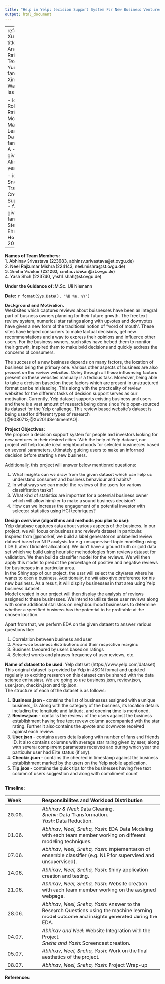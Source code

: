---
title: "Help in Yelp: Decision Support System For New Business Ventures."
output: html_document
---
---
references:
  - id: Xu2014SentimentAO
    title: Sentiment Analysis of Yelp ‘ s Ratings Based on Text
    author:
    - family: Yun
      given: Xu
    - family: Wu
      given: Xinhui
    - family: Wang
      given: Qinxia
    issued:
      year: 2014
  
  - id: 9080713
    title: Robust Review Rating Prediction Model based on Machine and Deep Learning Yelp Dataset
    author:
    - family: Rafay
      given: A
    - family: Suleman
      given: M
    - family: Alim
      given: A
    issued:
      year: 2020
      
  - id: snorkel
    title: Snorkel Rapid Training Data Creation with Weak Supervision
    author:
    - family: Ratner
      given: Alexander 
    - family: Bach
      given: Stephen H
    - family: Ehrenberg
      given: Henry
    issued:
      year: 2017
    
---

__Names of Team Members:__<br /> 
<font color ="black">
1. Abhinav Srivastava (223683, abhinav.srivastava@st.ovgu.de) <br />
2. Neel Rajkumar Mishra (224143, neel.mishra@st.ovgu.de) <br />
3. Sneha Videkar (221283, sneha.videkar@st.ovgu.de) <br />
4. Yash Shah (223740, yash1.shah@st.ovgu.de) 
</font>

__Under the Guidance of:__ <font color ="black"> M.Sc. Uli Niemann </font>

__Date:__ <font color ="black"> ```r format(Sys.Date(), "%B %e, %Y")``` </font>



__Background and Motivation:__ <br />
Wesbsites which captures reviews about buisnesses have been an integral part of business owners planning for their future growth. The free text review system, numerical star ratings along with upvotes and downvotes have given a new form of the traditional notion of "word of mouth". These sites have helped consumers to make factual decisions, get new recommendations and a way to express their opinions and influence other users. For the business owners, such sites have helped them to monitor their growth, inspired them to make bold decisions and quickly address the concerns of consumers. <br />

The success of a new business depends on many factors, the location of business being the primary one. Various other aspects of business are also present on the review websites. Going through all these influencing factors present on these websites manually is a tedious task.  Moreover, being able to take a decision based on these factors which are present in unstructured format can be misleading. This along with the practicality of review websites for the different tasks of decision support serves as our motivation. Currently, Yelp dataset supports existing business and users and there is a vast amount of research being done since Yelp open-sourced its dataset for the Yelp challenge. This review based website's dataset is being used for different types of research [@9080713;@Xu2014SentimentAO]. <br />


__Project Objectives:__ <br />
We propose a decision support system for people and investors looking for new ventures in their desired cities. With the help of Yelp dataset, our project will help locate ideal neighbourhoods for selected businesses based on several parameters, ultimately guiding users to make an informed decision before starting a new business. <br />

Additionally, this project will answer below mentioned questions: <br />

1. What insights can we draw from the given dataset which can help us understand consumer and business behaviour and habits?
2. In what ways we can model the reviews of the users for various classification tasks?
3. What kind of statistics are important for a potential business owner which will allow him/her to make a sound business decision?  
4. How can we increase the engagement of a potential investor with selected statistics using HCI techniques?

__Design overview (algorithms and methods you plan to use)__: <br>
Yelp database captures data about various aspects of the business. In our project, we will focus on business and review's dataset in particular. <br>
Inspired from [@snorkel] we build a label generator on unlabelled review dataset based on NLP analysis for e.g. unsupervised topic modelling using LDA (Latent Dirichlet allocation). We don't have a ground truth or gold data set which we build using heuristic methodologies from reviews dataset for validation. We then build a classifier model for the reviews. We will then apply this model to predict the percentage of positive and negative reviews for businesses in a particular area. <br>
In the Shiny app of our project, the user will select the city/area where he wants to open a business. Additionally, he will also give preference for his new business. As a result, it will display businesses in that area using Yelp business dataset. <br>
Model created in our project will then display the analysis of reviews assigned to these businesses. We intend to utilize these user reviews along with some additional statistics on neighbourhood businesses to determine whether a specified business has the potential to be profitable at the chosen location.<br>

Apart from that, we perform EDA on the given dataset to answer various questions like: <br>

1. Correlation between business and user <br>
2. Area-wise business distributions and their respective margins <br>
3. Business favoured by users based on ratings <br>
4. Selected words and phrases frequency of user reviews, etc. <br> 


__Name of dataset to be used__: Yelp dataset (https://www.yelp.com/dataset) <br>
This original dataset is provided by Yelp in JSON format and updated regularly so exciting research on this dataset can be shared with the data science enthusiast. We are going to use business.json, review.json, user.json, checkin.json and tip.json. <br>
The structure of each of the dataset is as follows: <br>

1. <b> Business.json </b>- contains the list of businesses assigned with a unique business_ID. Along with the category of the business, its location details including the longitude and latitude, and opening time is mentioned.<br>
2. <b> Review.json </b> - contains the reviews of the users against the business establishment having free text review column accompanied with the star rating. Further it also contains the upvote and downvote received against each review. <br>
3. <b> User.json </b> - contains users details along with number of fans and friends ID. It also contains columns with average star rating given by user, along with several compliment parameters received and during which year the particular user had Elite status (if any). <br>
4. <b> Checkin.json </b>- contains the checked in timestamp against the business establishment marked by the users on the Yelp mobile application. <br>
5. <b> Tip.json </b>- contains the quick tips for the businesses having free text column of users suggestion and along with compliment count. <br />
<br>


__Timeline:__ <font color ="black"> 
<table>
<colgroup>
<col width="22%" />
<col width="77%" />
</colgroup>
<thead>
<tr class="header">
<th align="left">Week</th>
<th align="left">Responsibilites and Workload Distribution</th>
</tr>
</thead>
<tbody>
<tr class="odd">
<td align="left">25.05.</td>
<td align="left"> 
_Abhinav & Neel:_ Data Cleaning. <br />
_Sneha:_ Data Transformation. <br /> 
_Yash:_ Data Reduction.<br />
</td>

<tr class="even">
<td align="left">01.06.</td>
<td align="left">
_Abhinav, Neel, Sneha, Yash:_ EDA Data Modeling with each team member working on different modeling techniques. <br />
</td>
</tr>

<tr class="odd">
<td align="left">07.06.</td>
<td align="left">
_Abhinav, Neel, Sneha, Yash:_ Implementation of ensemble classifier (e.g. NLP for supervised and unsupervised).<br />  
</td>
</tr>

<tr class="even">
<td align="left">14.06.</td>
<td align="left">
_Abhinav, Neel, Sneha, Yash:_ Shiny application creation and testing.
</td>
</tr>

<tr class="odd">
<td align="left">21.06.</td>
<td align="left">
_Abhinav, Neel, Sneha, Yash:_ Website creation with each team member working on the assigned webpage.
</td>
</tr>

<tr class="even">
<td align="left">28.06.</td>
<td align="left">
_Abhinav, Neel, Sneha, Yash:_ Answer to the Research Questions using the machine learning model outcome and insights generated during the EDA.
</td>
</tr>

<tr class="odd">
<td align="left">04.07.</td>
<td align="left">
_Abhinav and Neel:_ Website Integration with the Project. <br />
_Sneha and Yash:_ Screencast creation.<br />
</td>
</tr>

<tr class="even">
<td align="left">05.07.</td>
<td align="left">
_Abhinav, Neel, Sneha, Yash:_ Work on the final aesthetics of the project. 
</td>
</tr>

<tr class="odd">
<td align="left">08.07.</td>
<td align="left">
_Abhinav, Neel, Sneha, Yash:_ Project Wrap-up<br />
</td>
</tr>
</tbody>
</table>
</font>

__References__:

